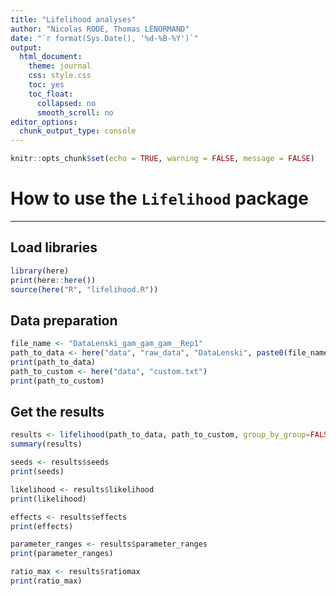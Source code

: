 ```yaml
---
title: "Lifelihood analyses"
author: "Nicolas RODE, Thomas LENORMAND"
date: "`r format(Sys.Date(), '%d-%B-%Y')`"
output: 
  html_document:
    theme: journal
    css: style.css
    toc: yes
    toc_float:
      collapsed: no
      smooth_scroll: no
editor_options: 
  chunk_output_type: console
---
```


```r
knitr::opts_chunk$set(echo = TRUE, warning = FALSE, message = FALSE)
```

# How to use the `Lifelihood` package
***

## Load libraries

```r
library(here)
print(here::here())
source(here("R", "lifelihood.R"))
```

## Data preparation

```r
file_name <- "DataLenski_gam_gam_gam__Rep1"
path_to_data <- here("data", "raw_data", "DataLenski", paste0(file_name, ".txt"))
print(path_to_data)
path_to_custom <- here("data", "custom.txt")
print(path_to_custom)
```

## Get the results

```r
results <- lifelihood(path_to_data, path_to_custom, group_by_group=FALSE)
summary(results)

seeds <- results$seeds
print(seeds)

likelihood <- results$likelihood
print(likelihood)

effects <- results$effects
print(effects)

parameter_ranges <- results$parameter_ranges
print(parameter_ranges)

ratio_max <- results$ratiomax
print(ratio_max)
```